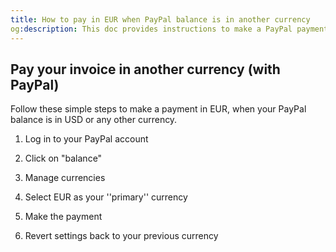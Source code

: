 ```yaml
---
title: How to pay in EUR when PayPal balance is in another currency
og:description: This doc provides instructions to make a PayPal payment in a different from your main currency.
---
```


## Pay your invoice in another currency (with PayPal)

Follow these simple steps to make a payment in EUR, when your PayPal balance is in USD or any other currency.

1. Log in to your PayPal account

2. Click on "balance"

3. Manage currencies

4. Select EUR as your ''primary'' currency

5. Make the payment

6. Revert settings back to your previous currency
